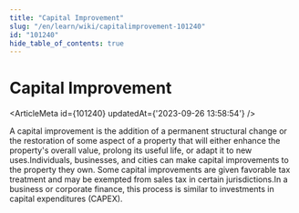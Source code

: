 ```yaml
---
title: "Capital Improvement"
slug: "/en/learn/wiki/capitalimprovement-101240"
id: "101240"
hide_table_of_contents: true
---
```



# Capital Improvement

<ArticleMeta id={101240} updatedAt={'2023-09-26 13:58:54'} />
<div className='border-solid border-b border-t-0 my-4 border-[var(--ifm-color-gray-300)]' />

A capital improvement is the addition of a permanent structural change or the restoration of some aspect of a property that will either enhance the property's overall value, prolong its useful life, or adapt it to new uses.Individuals, businesses, and cities can make capital improvements to the property they own. Some capital improvements are given favorable tax treatment and may be exempted from sales tax in certain jurisdictions.In a business or corporate finance, this process is similar to investments in capital expenditures (CAPEX).
